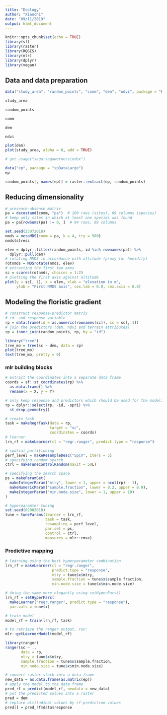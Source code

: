 ```yaml
---
title: "Ecology"
author: "Xiaochi"
date: "09/11/2019"
output: html_document
---
```


```r
knitr::opts_chunk$set(echo = TRUE)
library(sf)
library(raster)
library(RQGIS)
library(mlr)
library(dplyr)
library(vegan)
```


## Data and data preparation

```r
data("study_area", "random_points", "comm", "dem", "ndvi", package = "RQGIS")
```

```r
study_area
```

```r
random_points
```

```r
comm
```

```r
dem
```

```r
ndvi
```

```r
plot(dem)
plot(study_area, alpha = 0, add = TRUE)
```

```r
# get_usage("saga:sagawetnessindex")
```

```r
data("ep", package = "spDataLarge")
ep
```

```r
random_points[, names(ep)] = raster::extract(ep, random_points)
```

## Reducing dimensionality

```r
# presence-absence matrix
pa = decostand(comm, "pa")  # 100 rows (sites), 69 columns (species)
# keep only sites in which at least one species was found
pa = pa[rowSums(pa) != 0, ]  # 84 rows, 69 columns
```

```r
set.seed(25072018)
nmds = metaMDS(comm = pa, k = 4, try = 500)
nmds$stress
```

```r
elev = dplyr::filter(random_points, id %in% rownames(pa)) %>% 
  dplyr::pull(dem)
# rotating NMDS in accordance with altitude (proxy for humidity)
rotnmds = MDSrotate(nmds, elev)
# extracting the first two axes
sc = scores(rotnmds, choices = 1:2)
# plotting the first axis against altitude
plot(y = sc[, 1], x = elev, xlab = "elevation in m", 
     ylab = "First NMDS axis", cex.lab = 0.8, cex.axis = 0.8)
```

## Modeling the floristic gradient

```r
# construct response-predictor matrix
# id- and response variable
rp = data.frame(id = as.numeric(rownames(sc)), sc = sc[, 1])
# join the predictors (dem, ndvi and terrain attributes)
rp = inner_join(random_points, rp, by = "id")
```

```r
library("tree")
tree_mo = tree(sc ~ dem, data = rp)
plot(tree_mo)
text(tree_mo, pretty = 0)
```

### mlr building blocks

```r
# extract the coordinates into a separate data frame
coords = sf::st_coordinates(rp) %>% 
  as.data.frame() %>%
  rename(x = X, y = Y)

# only keep response and predictors which should be used for the modeling
rp = dplyr::select(rp, -id, -spri) %>%
  st_drop_geometry()
```

```r
# create task
task = makeRegrTask(data = rp, 
                    target = "sc", 
                    coordinates = coords)
# learner
lrn_rf = makeLearner(cl = "regr.ranger", predict.type = "response")
```

```r
# spatial partitioning
perf_level = makeResampleDesc("SpCV", iters = 5)
# specifying random search
ctrl = makeTuneControlRandom(maxit = 50L)
```

```r
# specifying the search space
ps = makeParamSet(
  makeIntegerParam("mtry", lower = 1, upper = ncol(rp) - 1),
  makeNumericParam("sample.fraction", lower = 0.2, upper = 0.9),
  makeIntegerParam("min.node.size", lower = 1, upper = 10)
)
```

```r
# hyperparamter tuning
set.seed(02082018)
tune = tuneParams(learner = lrn_rf, 
                  task = task,
                  resampling = perf_level,
                  par.set = ps,
                  control = ctrl, 
                  measures = mlr::rmse)
```

### Predictive mapping

```r
# learning using the best hyperparameter combination
lrn_rf = makeLearner(cl = "regr.ranger",
                     predict.type = "response",
                     mtry = tune$x$mtry, 
                     sample.fraction = tune$x$sample.fraction,
                     min.node.size = tune$x$min.node.size)
```

```r
# doing the same more elegantly using setHyperPars()
lrn_rf = setHyperPars(
  makeLearner("regr.ranger", predict.type = "response"),
  par.vals = tune$x)
```

```r
# train model
model_rf = train(lrn_rf, task)
```

```r
# to retrieve the ranger output, run:
mlr::getLearnerModel(model_rf)
```

```r
library(ranger)
ranger(sc ~ ., 
       data = rp, 
       mtry = tune$x$mtry, 
       sample.fraction = tune$x$sample.fraction,
       min.node.size = tune$x$min.node.size)
```

```r
# convert raster stack into a data frame
new_data = as.data.frame(as.matrix(ep))
# apply the model to the data frame
pred_rf = predict(model_rf, newdata = new_data)
# put the predicted values into a raster
pred = dem
# replace altitudinal values by rf-prediction values
pred[] = pred_rf$data$response
```

